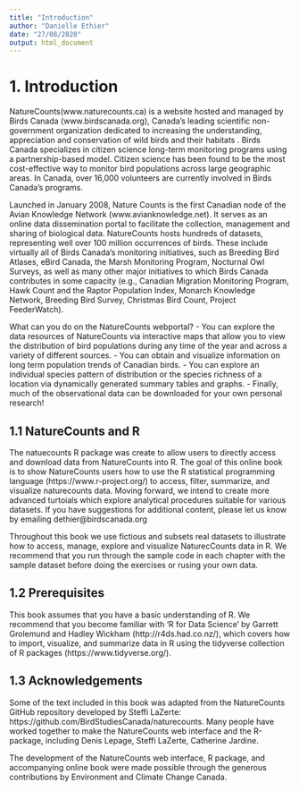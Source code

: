 ```yaml
---
title: "Introduction"
author: "Danielle Ethier"
date: "27/08/2020"
output: html_document
---
```


# 1. Introduction {#intro}

NatureCounts(www.naturecounts.ca) is a website hosted and managed by Birds Canada (www.birdscanada.org), Canada’s leading scientific non-government organization dedicated to increasing the understanding, appreciation and conservation of wild birds and their habitats . Birds Canada specializes in citizen science long-term monitoring programs using a partnership-based model.  Citizen science has been found to be the most cost-effective way to monitor bird populations across large geographic areas. In Canada, over 16,000 volunteers are currently involved in Birds Canada’s programs. 

Launched in January 2008, Nature Counts  is the first Canadian node of the Avian Knowledge Network (www.avianknowledge.net). It serves as an online data dissemination portal to facilitate the collection, management and sharing of biological data.  NatureCounts hosts hundreds of datasets, representing well over 100 million occurrences of birds. These include virtually all of Birds Canada’s monitoring initiatives, such as Breeding Bird Atlases, eBird Canada, the Marsh Monitoring Program, Nocturnal Owl Surveys, as well as many other major initiatives to which Birds Canada contributes in some capacity (e.g., Canadian Migration Monitoring Program, Hawk Count and the Raptor Population Index, Monarch Knowledge Network, Breeding Bird Survey, Christmas Bird Count, Project FeederWatch). 

What can you do on the NatureCounts webportal?
-	You can explore the data resources of NatureCounts via interactive maps that allow you to view the distribution of bird populations during any time of the year and across a variety of different sources. 
-	You can obtain and visualize information on long term population trends of Canadian birds.
-	You can explore an individual species pattern of distribution or the species richness of a location via dynamically generated summary tables and graphs.
-	Finally, much of the observational data can be downloaded for your own personal research!

## 1.1 NatureCounts and R {#introR}

The natuecounts R package was create to allow users to directly access and download data from NatureCounts into R. The goal of this online book is to show NatureCounts users how to use the R statistical programming language (https://www.r-project.org/) to access, filter, summarize, and visualize naturecounts data. Moving forward, we intend to create more advanced turtoials which explore analytical procedures suitable for various datasets. If you have suggestions for additional content, please let us know by emailing dethier@birdscanada.org

Throughout this book we use fictious and subsets real datasets to illustrate how to access, manage, explore and visualize NaturecCounts data in R. We recommend that you run through the sample code in each chapter with the sample dataset before doing the exercises or rusing your own data. 

## 1.2 Prerequisites

This book assumes that you have a basic understanding of R. We recommend that you become familiar with ‘R for Data Science’ by Garrett Grolemund and Hadley Wickham (http://r4ds.had.co.nz/), which covers how to import, visualize, and summarize data in R using the tidyverse collection of R packages (https://www.tidyverse.org/). 

## 1.3 Acknowledgements

Some of the text included in this book was adapted from the NatureCounts GitHub repository developed by Steffi LaZerte: https://github.com/BirdStudiesCanada/naturecounts. Many people have worked together to make the NatureCounts web interface and the R-package, including Denis Lepage, Steffi LaZerte, Catherine Jardine.

The development of the NatureCounts web interface, R package, and accompanying online book were made possible through the generous contributions by Environment and Climate Change Canada.

